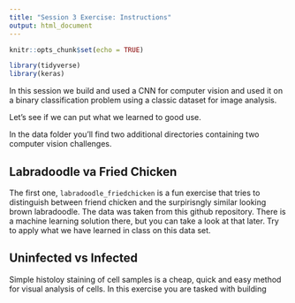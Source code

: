 ```yaml
---
title: "Session 3 Exercise: Instructions"
output: html_document
---
```


```r
knitr::opts_chunk$set(echo = TRUE)

library(tidyverse)
library(keras)
```

In this session we build and used a CNN for computer vision and used it on a binary classification problem using a classic dataset for image analysis.

Let's see if we can put what we learned to good use.

In the data folder you'll find two additional directories containing two computer vision challenges.

## Labradoodle va Fried Chicken

The first one, `labradoodle_friedchicken` is a fun exercise that tries to distinguish between friend chicken and the surpirisngly similar looking brown labradoodle. The data was taken from this github repository. There is a machine learning solution there, but you can take a look at that later. Try to apply what we have learned in class on this data set.

## Uninfected vs Infected

Simple histoloy staining of cell samples is a cheap, quick and easy method for visual analysis of cells. In this exercise you are tasked with building 